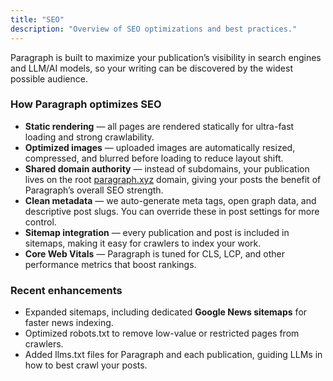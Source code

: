 ```yaml
---
title: "SEO"
description: "Overview of SEO optimizations and best practices."
---
```


Paragraph is built to maximize your publication’s visibility in search engines and LLM/AI models, so your writing can be discovered by the widest possible audience.

### **How Paragraph optimizes SEO**

- **Static rendering** — all pages are rendered statically for ultra-fast loading and strong crawlability.
- **Optimized images** — uploaded images are automatically resized, compressed, and blurred before loading to reduce layout shift.
- **Shared domain authority** — instead of subdomains, your publication lives on the root [paragraph.xyz](http://paragraph.xyz) domain, giving your posts the benefit of Paragraph’s overall SEO strength.
- **Clean metadata** — we auto-generate meta tags, open graph data, and descriptive post slugs. You can override these in post settings for more control.
- **Sitemap integration** — every publication and post is included in sitemaps, making it easy for crawlers to index your work.
- **Core Web Vitals** — Paragraph is tuned for CLS, LCP, and other performance metrics that boost rankings.

### **Recent enhancements**

- Expanded sitemaps, including dedicated **Google News sitemaps** for faster news indexing.
- Optimized robots.txt to remove low-value or restricted pages from crawlers.
- Added llms.txt files for Paragraph and each publication, guiding LLMs in how to best crawl your posts.